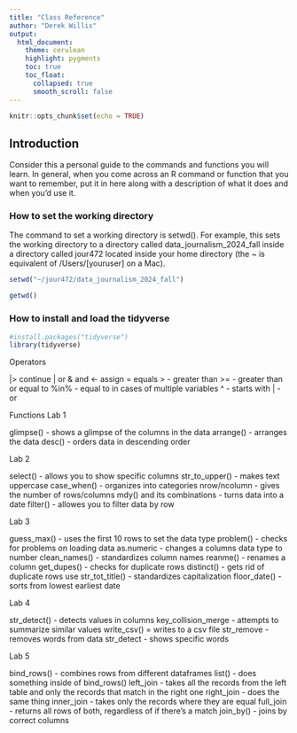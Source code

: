 ```yaml
---
title: "Class Reference"
author: "Derek Willis"
output:
  html_document:
    theme: cerulean
    highlight: pygments
    toc: true
    toc_float:
      collapsed: true
      smooth_scroll: false
---
```


```r
knitr::opts_chunk$set(echo = TRUE)
```

## Introduction

Consider this a personal guide to the commands and functions you will learn. In general, when you come across an R command or function that you want to remember, put it in here along with a description of what it does and when you'd use it.

### How to set the working directory

The command to set a working directory is setwd(). For example, this sets the working directory to a directory called data_journalism_2024_fall inside a directory called jour472 located inside your home directory (the ~ is equivalent of /Users/[youruser] on a Mac).

```r
setwd("~/jour472/data_journalism_2024_fall")

getwd()

```

### How to install and load the tidyverse

```r
#install.packages("tidyverse")
library(tidyverse)
```

Operators

  |> continue
  | or
  & and
  <- assign
  = equals
  > - greater than
  >= - greater than or equal to
  %in% - equal to in cases of multiple variables
  ^ - starts with
  | - or

Functions
  Lab 1
  
  glimpse() - shows a glimpse of the columns in the data
  arrange() - arranges the data
    desc() - orders data in descending order

  Lab 2
  
  select() - allows you to show specific columns
  str_to_upper() - makes text uppercase
  case_when() - organizes into categories
  nrow/ncolumn - gives the number of rows/columns
  mdy() and its combinations - turns data into a date
  filter() - allowes you to filter data by row
  
  Lab 3
  
  guess_max() - uses the first 10 rows to set the data type
  problem() - checks for problems on loading data
  as.numeric - changes a columns data type to number
  clean_names() - standardizes column names
  reanme() - renames a column
  get_dupes() - checks for duplicate rows
  distinct() - gets rid of duplicate rows
  use str_tot_title() - standardizes capitalization
  floor_date() - sorts from lowest earliest date
  
  Lab 4 
  
  str_detect() - detects values in columns
  key_collision_merge - attempts to summarize similar values
  write_csv() = writes to a csv file
  str_remove - removes words from data
  str_detect - shows specific words
  
  Lab 5
  
  bind_rows() - combines rows from different dataframes
  list() - does something inside of bind_rows()
  left_join - takes all the records from the left table and only the records that match in the right one
  right_join - does the same thing
  inner_join - takes only the records where they are equal
  full_join - returns all rows of both, regardless of if there’s a match
  join_by() - joins by correct columns
  